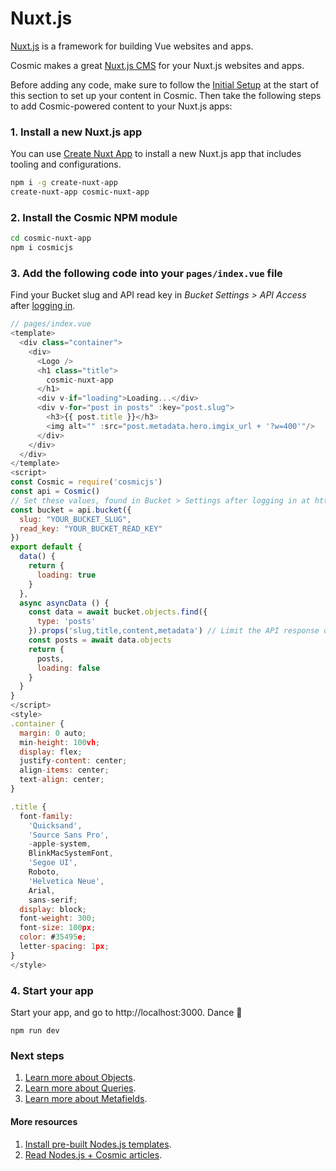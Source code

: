 # Nuxt.js

[Nuxt.js](https://nuxtjs.org/) is a framework for building Vue websites and apps.

Cosmic makes a great [Nuxt.js CMS](https://www.cosmicjs.com/knowledge-base/nuxtjs-cms) for your Nuxt.js websites and apps.

Before adding any code, make sure to follow the [Initial Setup](/guides/initial-setup) at the start of this section to set up your content in Cosmic. Then take the following steps to add Cosmic-powered content to your Nuxt.js apps:

### 1. Install a new Nuxt.js app

You can use [Create Nuxt App](https://github.com/nuxt/create-nuxt-app) to install a new Nuxt.js app that includes tooling and configurations.

```bash
npm i -g create-nuxt-app
create-nuxt-app cosmic-nuxt-app
```

### 2. Install the Cosmic NPM module

```bash
cd cosmic-nuxt-app
npm i cosmicjs
```

### 3. Add the following code into your `pages/index.vue` file

Find your Bucket slug and API read key in <i>Bucket Settings > API Access</i> after [logging in](https://app.cosmicjs.com).

```javascript
// pages/index.vue
<template>
  <div class="container">
    <div>
      <Logo />
      <h1 class="title">
        cosmic-nuxt-app
      </h1>
      <div v-if="loading">Loading...</div>
      <div v-for="post in posts" :key="post.slug">
        <h3>{{ post.title }}</h3>
        <img alt="" :src="post.metadata.hero.imgix_url + '?w=400'"/>
      </div>
    </div>
  </div>
</template>
<script>
const Cosmic = require('cosmicjs')
const api = Cosmic()
// Set these values, found in Bucket > Settings after logging in at https://app.cosmicjs.com/login
const bucket = api.bucket({
  slug: "YOUR_BUCKET_SLUG",
  read_key: "YOUR_BUCKET_READ_KEY"
})
export default {
  data() {
    return {
      loading: true
    }
  },
  async asyncData () {
    const data = await bucket.objects.find({
      type: 'posts'
    }).props('slug,title,content,metadata') // Limit the API response data by props
    const posts = await data.objects
    return {
      posts,
      loading: false
    }
  }
}
</script>
<style>
.container {
  margin: 0 auto;
  min-height: 100vh;
  display: flex;
  justify-content: center;
  align-items: center;
  text-align: center;
}

.title {
  font-family:
    'Quicksand',
    'Source Sans Pro',
    -apple-system,
    BlinkMacSystemFont,
    'Segoe UI',
    Roboto,
    'Helvetica Neue',
    Arial,
    sans-serif;
  display: block;
  font-weight: 300;
  font-size: 100px;
  color: #35495e;
  letter-spacing: 1px;
}
</style>
```

### 4. Start your app

Start your app, and go to http://localhost:3000. Dance 🎉

```
npm run dev
```

### Next steps

1. [Learn more about Objects](/api-reference/objects).
2. [Learn more about Queries](/api-reference/queries).
3. [Learn more about Metafields](/api-reference/metafields).

#### More resources

1. [Install pre-built Nodes.js templates](https://www.cosmicjs.com/apps?languages=Node.js).
2. [Read Nodes.js + Cosmic articles](https://www.cosmicjs.com/articles?q=Nodes.js).

